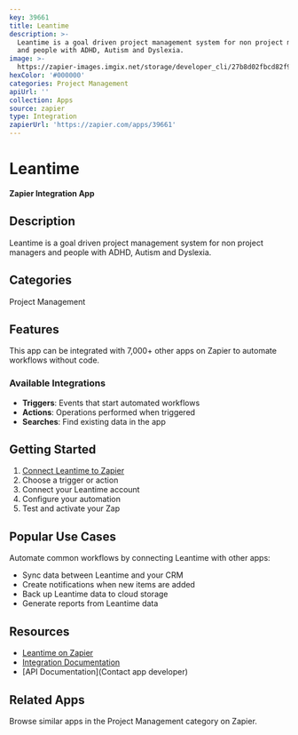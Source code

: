 ```yaml
---
key: 39661
title: Leantime
description: >-
  Leantime is a goal driven project management system for non project managers
  and people with ADHD, Autism and Dyslexia.
image: >-
  https://zapier-images.imgix.net/storage/developer_cli/27b8d02fbcd82f95e94d38a5530efb4c.png?auto=format%2Ccompress&ixlib=python-3.0.0&q=50
hexColor: '#000000'
categories: Project Management
apiUrl: ''
collection: Apps
source: zapier
type: Integration
zapierUrl: 'https://zapier.com/apps/39661'
---
```

# Leantime

**Zapier Integration App**

## Description

Leantime is a goal driven project management system for non project managers and people with ADHD, Autism and Dyslexia.

## Categories

Project Management

## Features

This app can be integrated with 7,000+ other apps on Zapier to automate workflows without code.

### Available Integrations

- **Triggers**: Events that start automated workflows
- **Actions**: Operations performed when triggered
- **Searches**: Find existing data in the app

## Getting Started

1. [Connect Leantime to Zapier](https://zapier.com/apps/39661)
2. Choose a trigger or action
3. Connect your Leantime account
4. Configure your automation
5. Test and activate your Zap

## Popular Use Cases

Automate common workflows by connecting Leantime with other apps:

- Sync data between Leantime and your CRM
- Create notifications when new items are added
- Back up Leantime data to cloud storage
- Generate reports from Leantime data

## Resources

- [Leantime on Zapier](https://zapier.com/apps/39661)
- [Integration Documentation](https://zapier.com/apps/39661/integrations)
- [API Documentation](Contact app developer)

## Related Apps

Browse similar apps in the Project Management category on Zapier.
